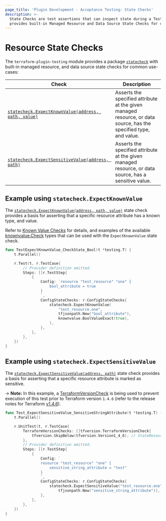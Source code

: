 ```yaml
---
page_title: 'Plugin Development - Acceptance Testing: State Checks'
description: >-
  State Checks are test assertions that can inspect state during a TestStep. The testing module
  provides built-in Managed Resource and Data Source State Checks for common use-cases.
---
```


# Resource State Checks

The `terraform-plugin-testing` module provides a package [`statecheck`](https://pkg.go.dev/github.com/hashicorp/terraform-plugin-testing/statecheck) with built-in managed resource, and data source state checks for common use-cases:

| Check                                                                                                                                                | Description                                                                                                       |
|------------------------------------------------------------------------------------------------------------------------------------------------------|-------------------------------------------------------------------------------------------------------------------|
| [`statecheck.ExpectKnownValue(address, path, value)`](https://pkg.go.dev/github.com/hashicorp/terraform-plugin-testing/statecheck#ExpectKnownValue)  | Asserts the specified attribute at the given managed resource, or data source, has the specified type, and value. |
| [`statecheck.ExpectSensitiveValue(address, path)`](https://pkg.go.dev/github.com/hashicorp/terraform-plugin-testing/statecheck#ExpectSensitiveValue) | Asserts the specified attribute at the given managed resource, or data source, has a sensitive value.             |

## Example using `statecheck.ExpectKnownValue`

The [`statecheck.ExpectKnownValue(address, path, value)`](https://pkg.go.dev/github.com/hashicorp/terraform-plugin-testing/statecheck#ExpectKnownValue) state check provides a basis for asserting that a specific resource attribute has a known type, and value.

Refer to [Known Value Checks](/terraform/plugin/testing/acceptance-tests/known-value-checks) for details, and examples of the available [knownvalue.Check](https://pkg.go.dev/github.com/hashicorp/terraform-plugin-testing/knownvalue#Check) types that can be used with the `ExpectKnownValue` state check.

```go
func TestExpectKnownValue_CheckState_Bool(t *testing.T) {
	t.Parallel()

	r.Test(t, r.TestCase{
		// Provider definition omitted.
		Steps: []r.TestStep{
			{
				Config: `resource "test_resource" "one" {
					bool_attribute = true
				}
				`,
				ConfigStateChecks: r.ConfigStateChecks{
					statecheck.ExpectKnownValue(
						"test_resource.one",
						tfjsonpath.New("bool_attribute"),
						knownvalue.BoolValueExact(true),
					),
				},
			},
		},
	})
}
```

## Example using `statecheck.ExpectSensitiveValue`

The [`statecheck.ExpectSensitiveValue(address, path)`](https://pkg.go.dev/github.com/hashicorp/terraform-plugin-testing/statecheck#ExpectSensitiveValue) state check provides a basis for asserting that a specific resource attribute is marked as sensitive.

-> **Note:** In this example, a [TerraformVersionCheck](https://pkg.go.dev/github.com/hashicorp/terraform-plugin-testing/tfversion#TerraformVersionCheck) is being used to prevent execution of this test prior to Terraform version `1.4.6` (refer to the release notes for Terraform [v1.4.6](https://github.com/hashicorp/terraform/releases/tag/v1.4.6)).

```go
func Test_ExpectSensitiveValue_SensitiveStringAttribute(t *testing.T) {
	t.Parallel()

	r.UnitTest(t, r.TestCase{
		TerraformVersionChecks: []tfversion.TerraformVersionCheck{
			tfversion.SkipBelow(tfversion.Version1_4_6), // StateResource.SensitiveValues
		},
		// Provider definition omitted.
		Steps: []r.TestStep{
			{
				Config: `
				resource "test_resource" "one" {
					sensitive_string_attribute = "test"
				}
				`,
				ConfigStateChecks: r.ConfigStateChecks{
					statecheck.ExpectSensitiveValue("test_resource.one",
						tfjsonpath.New("sensitive_string_attribute")),
				},
			},
		},
	})
}
```
